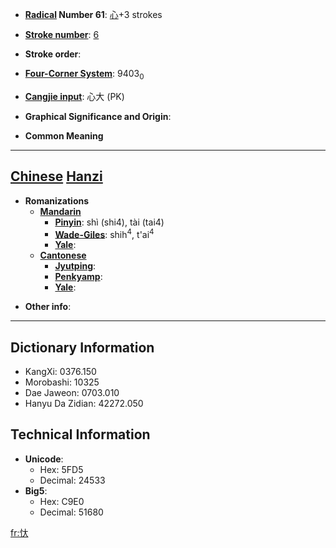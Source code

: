 * '''[[Wiktionary:Chinese radical index| Radical]] Number 61''': [[Wiktionary:Chinese radical index 心|心]]+3 strokes

* '''[[Wiktionary:Chinese total strokes index|Stroke number]]''': [[Wiktionary:Chinese total strokes index 6|6]]

* '''Stroke order''': 

* '''[[Wiktionary:Chinese four corner index|Four-Corner System]]''': 9403<sub>0</sub>

* '''[[Wiktionary:Chinese Cangjie index|Cangjie input]]''': 心大 (PK)

* '''Graphical Significance and Origin''': 

* '''Common Meaning'''

----

== [[Chinese]] [[Hanzi]] ==

* '''Romanizations'''
** '''[[Mandarin]]'''
*** '''[[Pinyin]]''': shì (shi4), tài (tai4)
*** '''[[Wade-Giles]]''': shih<sup>4</sup>, t'ai<sup>4</sup>
*** '''[[Yale]]''': 
** '''[[Cantonese]]'''
*** '''[[Jyutping]]''':
*** '''[[Penkyamp]]''': 
*** '''[[Yale]]''': 

* '''Other info''': 

----

== Dictionary Information ==

* KangXi: 0376.150
* Morobashi: 10325
* Dae Jaweon: 0703.010
* Hanyu Da Zidian: 42272.050

== Technical Information ==

* '''Unicode''':
** Hex: 5FD5
** Decimal: 24533
* '''Big5''':
** Hex: C9E0
** Decimal: 51680

[[fr:忕]]